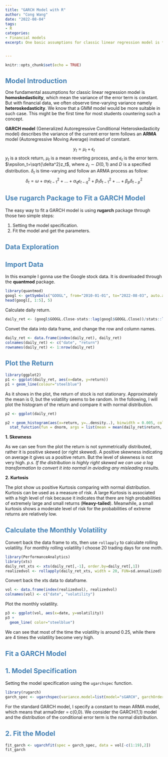 ```yaml
---
title: "GARCH Model with R"
author: "Cong Wang"
date: "2022-08-04"
tags:
- R
categories:
- Financial models
excerpt: One basic assumptions for classic linear regression model is **homoskedasticity**, which mean the variance of the error term is constant. But with financial data, we often observe time-varying variance namely **heteroskedasticity**. We know that a GMM model would be more suitable in such case. This might be the first time for most students countering such a concept.


---
```


<style type="text/css">
  h1,h2,h3{
  font-size: 16pt;
  color: steelblue
}
</style>

```r
knitr::opts_chunk$set(echo = TRUE)
```

# Model Introduction

One fundamental assumptions for classic linear regression model is **homoskedasticity**, which mean the variance of the error term is constant. But with financial data, we often observe time-varying variance namely **heteroskedasticity**. We know that a GMM model would be more suitable in such case. This might be the first time for most students countering such a concept.

**GARCH model** (Generalized Autoregressive Conditional Heteroskedasticity model) describes the variance of the current error term follows an **ARMA** model (Autoregressive Moving Average) instead of constant. 

$$y_t = \mu_t + \epsilon_t$$
$y_t$ is a stock return, $\mu_t$ is a mean reverting process, and $\epsilon_t$ is the error term. $\epsilon_t=\sqrt{\delta^2}z_t$, where $z_t \sim D(0,1)$ and $D$ is a specified distribution. $\delta_t$ is time-varying and follow an ARMA process as follow:
$$\delta_t = \omega + \alpha_1 \epsilon^2_{t-1} + ... + \alpha_q \epsilon^2_{t-q} + \beta_1 \delta^2_{t-1} +...+ \beta_p \delta^2_{t-p}$$

## Use rugarch Package to Fit a GARCH Model{-}
The easy way to fit a GARCH model is using **rugarch** package through those two simple steps:

  1. Setting the model specification.
  2. Fit the model and get the parameters.

# Data Exploration
## Import Data
In this example I gonna use the Google stock data. It is downloaded through the **quantmod** package.

```r
library(quantmod)
googl <- getSymbols("GOOGL", from="2010-01-01", to="2022-08-03", auto.assign = F)
head(googl[, 1:5], 5)
```

Calculate daily return.
```r
daily_ret <- (googl$GOOGL.Close-stats::lag(googl$GOOGL.Close))/stats::lag(googl$GOOGL.Close)
```

Convet the data into data frame, and change the row and column names.
```r
daily_ret <- data.frame(index(daily_ret), daily_ret)
colnames(daily_ret) <- c("date", "return")
rownames(daily_ret) <- 1:nrow(daily_ret)
```

## Plot the Return
```r
library(ggplot2)
p1 <- ggplot(daily_ret, aes(x=date, y=return))
p1 + geom_line(colour="steelblue")
```

As it shows in the plot, the return of stock is not stationary. Approximately the mean is 0, but the volatility seems to be random. In the following, I will plot the histogram of the return and compare it with normal distribution. 

```r
p2 <- ggplot(daily_ret) 

p2 + geom_histogram(aes(x=return, y=..density..), binwidth = 0.005, color="steelblue", fill="grey", size=1) +
  stat_function(fun = dnorm, args = list(mean = mean(daily_ret$return, na.rm = T), sd = sd(daily_ret$return, na.rm = T)), size=1)

```

**1. Skewness**

  As we can see from the plot the return is not symmetrically distributed, rather it is positive skewed (or right skewed). A positive skewness indicating on average it gives us a positive return. But the level of skewness is not very high. *p.s. If the distribution is highly right skewed we can use a log transformation to convert it into normal in avioding any misleading results.*

**2. Kurtosis**

  The plot show us positive Kurtosis comparing with normal distribution. Kurtosis can be used as a measure of risk. A large Kurtosis is associated with a high level of risk because it indicates that there are high probabilities of extremely large and small returns (**Heavy-tailed**). Meanwhile, a small kurtosis shows a moderate level of risk for the probabilities of extreme returns are relatively low. 

## Calculate the Monthly Volatility

Convert back the data frame to xts, then use `rollapply` to calculate rolling volatility.  For monthly rolling volatility I choose 20 trading days for one moth.

```r
library(PerformanceAnalytics)
library(xts)
daily_ret_xts <- xts(daily_ret[,-1], order.by=daily_ret[,1])
realizedvol <- rollapply(daily_ret_xts, width = 20, FUN=sd.annualized)
```

Convert back the xts data to dataframe.
```r
vol <- data.frame(index(realizedvol), realizedvol)
colnames(vol) <- c("date", "volatility")
```

Plot the monthly volatility.
```r
p3 <- ggplot(vol, aes(x=date, y=volatility))
p3 +
  geom_line( color="steelblue")
```

We can see that most of the time the volatility is around 0.25, while there are 4 times the volatility become very high. 

# Fit a GARCH Model 

## 1. Model Specification
Setting the model specification using the `ugarchspec` function.
```r
library(rugarch)
garch_spec <- ugarchspec(variance.model=list(model="sGARCH", garchOrder=c(1,1)), mean.model=list(armaOrder=c(0,0)))
```

For the standard GARCH model, I specify a constant to mean ARMA model, which means that arma0rder = c(0,0). We consider the GARCH(1,1) model and the distribution of the conditional error term is the normal distribution.

## 2. Fit the Model
```r
fit_garch <- ugarchfit(spec = garch_spec, data = vol[-c(1:19),2])
fit_garch
```












